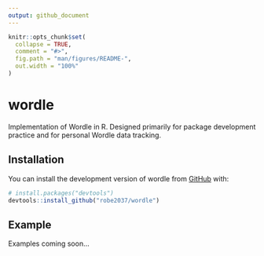 ```yaml
---
output: github_document
---
```


<!-- README.md is generated from README.Rmd. Please edit that file -->

```r
knitr::opts_chunk$set(
  collapse = TRUE,
  comment = "#>",
  fig.path = "man/figures/README-",
  out.width = "100%"
)
```

# wordle

<!-- badges: start -->
<!-- badges: end -->

Implementation of Wordle in R. Designed primarily for package development practice and for personal Wordle data tracking.

## Installation

You can install the development version of wordle from [GitHub](https://github.com/) with:

``` r
# install.packages("devtools")
devtools::install_github("robe2037/wordle")
```

## Example

Examples coming soon...
